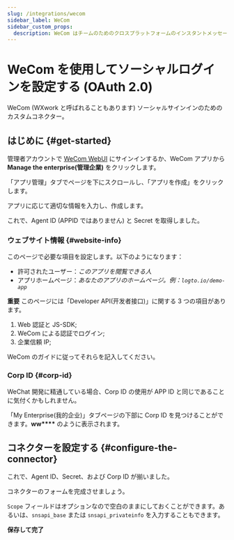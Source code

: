 ```yaml
---
slug: /integrations/wecom
sidebar_label: WeCom
sidebar_custom_props:
  description: WeCom はチームのためのクロスプラットフォームのインスタントメッセージングアプリです。WeChat の企業版です。
---
```



# WeCom を使用してソーシャルログインを設定する (OAuth 2.0)

WeCom (WXwork と呼ばれることもあります) ソーシャルサインインのためのカスタムコネクター。

<GuideTip />

## はじめに \{#get-started}

管理者アカウントで [WeCom WebUI](https://work.weixin.qq.com/) にサインインするか、WeCom アプリから **Manage the enterprise(管理企業)** をクリックします。

「アプリ管理」タブでページを下にスクロールし、「アプリを作成」をクリックします。

アプリに応じて適切な情報を入力し、作成します。

これで、Agent ID (APPID ではありません) と Secret を取得しました。

### ウェブサイト情報 \{#website-info}

このページで必要な項目を設定します。以下のようになります：

- 許可されたユーザー：_このアプリを閲覧できる人_
- アプリホームページ：_あなたのアプリのホームページ。例：`logto.io/demo-app`_

**重要**
このページには「Developer API(开发者接口)」に関する 3 つの項目があります。

1. Web 認証と JS-SDK;
2. WeCom による認証でログイン;
3. 企業信頼 IP;

WeCom のガイドに従ってそれらを記入してください。

### Corp ID \{#corp-id}

WeChat 開発に精通している場合、Corp ID の使用が APP ID と同じであることに気付くかもしれません。

「My Enterprise(我的企业)」タブページの下部に Corp ID を見つけることができます。**ww\*\*\*\*** のように表示されます。

## コネクターを設定する \{#configure-the-connector}

これで、Agent ID、Secret、および Corp ID が揃いました。

コネクターのフォームを完成させましょう。

`Scope` フィールドはオプションなので空白のままにしておくことができます。あるいは、`snsapi_base` または `snsapi_privateinfo` を入力することもできます。

**保存して完了**
